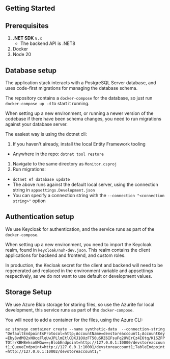 ## Getting Started

## Prerequisites

1. **.NET SDK** `8.x`
   - The backend API is .NET8
2. Docker
3. Node 20

## Database setup

The application stack interacts with a PostgreSQL Server database, and uses code-first migrations for managing the database schema.

The repository contains a `docker-compose` for the database, so just run `docker-compose up -d` to start it running.

When setting up a new environment, or running a newer version of the codebase if there have been schema changes, you need to run migrations against your database server.

The easiest way is using the dotnet cli:

1. If you haven't already, install the local Entity Framework tooling

- Anywhere in the repo: `dotnet tool restore`

1. Navigate to the same directory as `Monitor.csproj`
1. Run migrations:

- `dotnet ef database update`
- The above runs against the default local server, using the connection string in `appsettings.Development.json`
- You can specify a connection string with the `--connection "<connection string>"` option

## Authentication setup

We use Keycloak for authentication, and the service runs as part of the `docker-compose`.

When setting up a new environment, you need to import the Keycloak realm, found in `keycloak/nuh-dev.json`. This realm contains the client applications for backend and frontend, and custom roles.

In production, the Kecloak secret for the client and backend will need to be regenerated and replaced in the environment variable and appsettings respectively, as we do not want to use default or development values.

## Storage Setup

We use Azure Blob storage for storing files, so use the Azurite for local development, this service runs as part of the `docker-compose`.

You will need to add a container for the files, using the Azure CLI:

`az storage container create --name synthetic-data  --connection-string "DefaultEndpointsProtocol=http;AccountName=devstoreaccount1;AccountKey=Eby8vdM02xNOcqFlqUwJPLlmEtlCDXJ1OUzFT50uSRZ6IFsuFq2UVErCz4I6tq/K1SZFPTOtr/KBHBeksoGMGw==;BlobEndpoint=http://127.0.0.1:10000/devstoreaccount1;QueueEndpoint=http://127.0.0.1:10001/devstoreaccount1;TableEndpoint=http://127.0.0.1:10002/devstoreaccount1;"`